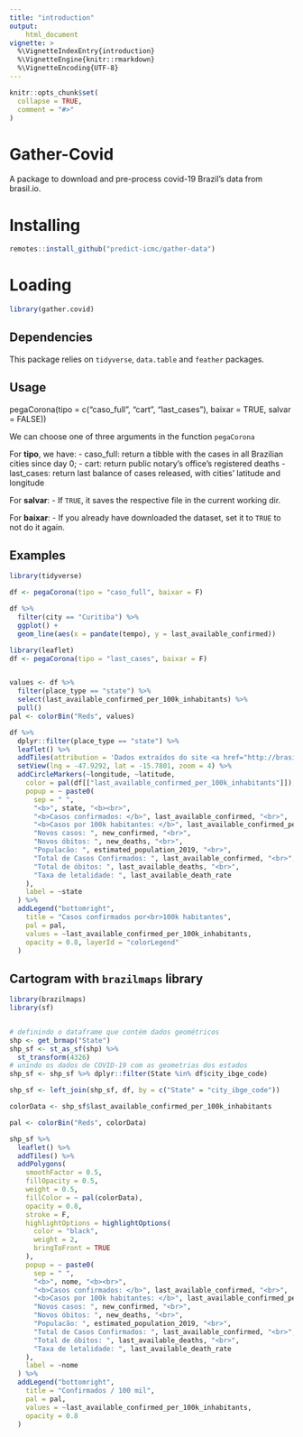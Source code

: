 ```yaml
---
title: "introduction"
output:
    html_document
vignette: >
  %\VignetteIndexEntry{introduction}
  %\VignetteEngine{knitr::rmarkdown}
  %\VignetteEncoding{UTF-8}
---
```


```r
knitr::opts_chunk$set(
  collapse = TRUE,
  comment = "#>"
)
```
# Gather-Covid

A package to download and pre-process covid-19 Brazil's data from brasil.io.

# Installing

```r
remotes::install_github("predict-icmc/gather-data")
```

# Loading

```r
library(gather.covid)
```

## Dependencies 

This package relies on `tidyverse`, `data.table` and `feather` packages.

## Usage

  pegaCorona(tipo = c("caso_full", "cart", "last_cases"), baixar = TRUE, salvar = FALSE))

We can choose one of three arguments in the function `pegaCorona`

For **tipo**, we have:
- caso_full: return a tibble with the cases in all Brazilian cities since day 0;
- cart: return public notary's office's registered deaths
- last_cases: return last balance of cases released, with cities' latitude and longitude

For **salvar**:
 - If `TRUE`, it saves the respective file in the current working dir.
 
For **baixar**:
 - If you already have downloaded the dataset, set it to `TRUE` to not do it again.

## Examples
```r
library(tidyverse)

df <- pegaCorona(tipo = "caso_full", baixar = F)

df %>%
  filter(city == "Curitiba") %>%
  ggplot() +
  geom_line(aes(x = pandate(tempo), y = last_available_confirmed))

```

```r
library(leaflet)
df <- pegaCorona(tipo = "last_cases", baixar = F)


values <- df %>%
  filter(place_type == "state") %>%
  select(last_available_confirmed_per_100k_inhabitants) %>%
  pull()
pal <- colorBin("Reds", values)

df %>%
  dplyr::filter(place_type == "state") %>%
  leaflet() %>%
  addTiles(attribution = 'Dados extraídos do site <a href="http://brasil.io/">brasil.io</a>') %>%
  setView(lng = -47.9292, lat = -15.7801, zoom = 4) %>%
  addCircleMarkers(~longitude, ~latitude,
    color = pal(df[["last_available_confirmed_per_100k_inhabitants"]]),
    popup = ~ paste0(
      sep = " ",
      "<b>", state, "<b><br>",
      "<b>Casos confirmados: </b>", last_available_confirmed, "<br>",
      "<b>Casos por 100k habitantes: </b>", last_available_confirmed_per_100k_inhabitants, "<br>",
      "Novos casos: ", new_confirmed, "<br>",
      "Novos óbitos: ", new_deaths, "<br>",
      "Populacão: ", estimated_population_2019, "<br>",
      "Total de Casos Confirmados: ", last_available_confirmed, "<br>",
      "Total de óbitos: ", last_available_deaths, "<br>",
      "Taxa de letalidade: ", last_available_death_rate
    ),
    label = ~state
  ) %>%
  addLegend("bottomright",
    title = "Casos confirmados por<br>100k habitantes",
    pal = pal,
    values = ~last_available_confirmed_per_100k_inhabitants,
    opacity = 0.8, layerId = "colorLegend"
  )
```

## Cartogram with `brazilmaps` library

```r
library(brazilmaps)
library(sf)


# definindo o dataframe que contém dados geométricos
shp <- get_brmap("State")
shp_sf <- st_as_sf(shp) %>%
  st_transform(4326)
# unindo os dados de COVID-19 com as geometrias dos estados
shp_sf <- shp_sf %>% dplyr::filter(State %in% df$city_ibge_code)

shp_sf <- left_join(shp_sf, df, by = c("State" = "city_ibge_code"))

colorData <- shp_sf$last_available_confirmed_per_100k_inhabitants

pal <- colorBin("Reds", colorData)

shp_sf %>%
  leaflet() %>%
  addTiles() %>%
  addPolygons(
    smoothFactor = 0.5,
    fillOpacity = 0.5,
    weight = 0.5,
    fillColor = ~ pal(colorData),
    opacity = 0.8,
    stroke = F,
    highlightOptions = highlightOptions(
      color = "black",
      weight = 2,
      bringToFront = TRUE
    ),
    popup = ~ paste0(
      sep = " ",
      "<b>", nome, "<b><br>",
      "<b>Casos confirmados: </b>", last_available_confirmed, "<br>",
      "<b>Casos por 100k habitantes: </b>", last_available_confirmed_per_100k_inhabitants, "<br>",
      "Novos casos: ", new_confirmed, "<br>",
      "Novos óbitos: ", new_deaths, "<br>",
      "Populacão: ", estimated_population_2019, "<br>",
      "Total de Casos Confirmados: ", last_available_confirmed, "<br>",
      "Total de óbitos: ", last_available_deaths, "<br>",
      "Taxa de letalidade: ", last_available_death_rate
    ),
    label = ~nome
  ) %>%
  addLegend("bottomright",
    title = "Confirmados / 100 mil",
    pal = pal,
    values = ~last_available_confirmed_per_100k_inhabitants,
    opacity = 0.8
  )
```
